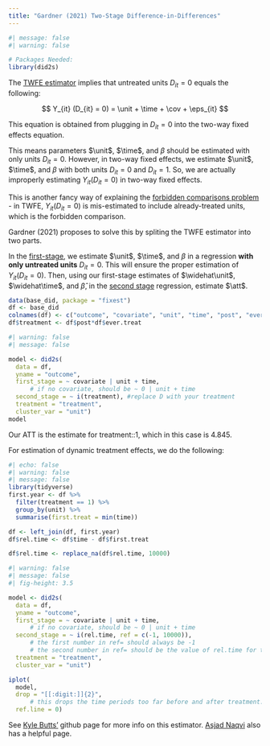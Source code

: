 ```yaml
---
title: "Gardner (2021) Two-Stage Difference-in-Differences"
---
```


```r
#| message: false
#| warning: false

# Packages Needed:
library(did2s)
```

The [TWFE estimator](twfe.qmd) implies that untreated units $D_{it} = 0$ equals the following:

$$
Y_{it} (D_{it} = 0) = \unit + \time + \cov + \eps_{it}
$$

::: small
This equation is obtained from plugging in $D_{it} = 0$ into the two-way fixed effects equation.
:::

This means parameters $\unit$, $\time$, and $\beta$ should be estimated with only units $D_{it} = 0$. However, in two-way fixed effects, we estimate $\unit$, $\time$, and $\beta$ with both units $D_{it} = 0$ and $D_{it} = 1$. So, we are actually improperly estimating $Y_{it}(D_{it} = 0)$ in two-way fixed effects.

::: small
This is another fancy way of explaining the [forbidden comparisons problem](staggered.qmd) - in TWFE, $Y_{it}(D_{it} = 0)$ is mis-estimated to include already-treated units, which is the forbidden comparison.
:::

Gardner (2021) proposes to solve this by spliting the TWFE estimator into two parts.

In the [first-stage]{.underline}, we estimate $\unit$, $\time$, and $\beta$ in a regression **with only untreated units** $D_{it} = 0$. This will ensure the proper estimation of $Y_{it}(D_{it} = 0)$. Then, using our first-stage estimates of $\widehat\unit$, $\widehat\time$, and $\widehat\beta$, in the [second stage]{.underline} regression, estimate $\att$.

```r
data(base_did, package = "fixest")
df <- base_did
colnames(df) <- c("outcome", "covariate", "unit", "time", "post", "ever.treat")
df$treatment <- df$post*df$ever.treat
```

```r
#| warning: false
#| message: false

model <- did2s(
  data = df,
  yname = "outcome",
  first_stage = ~ covariate | unit + time,
      # if no covariate, should be ~ 0 | unit + time
  second_stage = ~ i(treatment), #replace D with your treatment
  treatment = "treatment",
  cluster_var = "unit")
model
```

::: small
Our ATT is the estimate for treatment::1, which in this case is 4.845.
:::

For estimation of dynamic treatment effects, we do the following:

```r
#| echo: false
#| warning: false
#| message: false
library(tidyverse)
first.year <- df %>%
  filter(treatment == 1) %>%
  group_by(unit) %>%
  summarise(first.treat = min(time))

df <- left_join(df, first.year)
df$rel.time <- df$time - df$first.treat

df$rel.time <- replace_na(df$rel.time, 10000)
```

```r
#| warning: false
#| message: false
#| fig-height: 3.5

model <- did2s(
  data = df,
  yname = "outcome",
  first_stage = ~ covariate | unit + time,
      # if no covariate, should be ~ 0 | unit + time
  second_stage = ~ i(rel.time, ref = c(-1, 10000)),
      # the first number in ref= should always be -1
      # the second number in ref= should be the value of rel.time for the never-treated
  treatment = "treatment",
  cluster_var = "unit")

iplot(
  model,
  drop = "[[:digit:]]{2}",
      # this drops the time periods too far before and after treatment.
  ref.line = 0)
```

::: small
See [Kyle Butts'](https://kylebutts.github.io/did2s/articles/Two-Stage-Difference-in-Differences.html) github page for more info on this estimator. [Asjad Naqvi](https://asjadnaqvi.github.io/DiD/docs/code_r/07_did2s_r/) also has a helpful page.
:::
